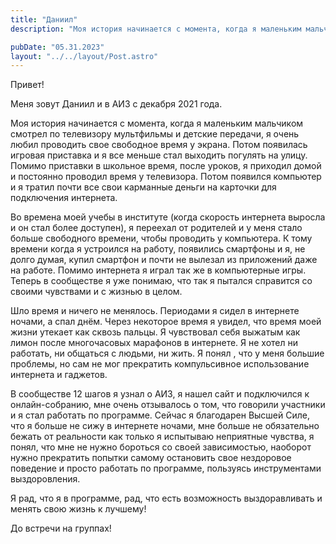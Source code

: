 ```yaml
---
title: "Даниил"
description: "Моя история начинается с момента, когда я маленьким мальчиком смотрел по телевизору мультфильмы и детские передачи, я очень любил проводить свое свободное время у экрана."

pubDate: "05.31.2023"
layout: "../../layout/Post.astro"
---
```


Привет! 

Меня зовут Даниил и в АИЗ с декабря 2021 года.

Моя история начинается с момента, когда я маленьким мальчиком смотрел по телевизору мультфильмы и детские передачи, я очень любил проводить свое свободное время у экрана. Потом появилась игровая приставка и я все меньше стал выходить погулять на улицу. Помимо приставки в школьное время, после уроков, я приходил домой и постоянно проводил время у телевизора. Потом появился компьютер и я тратил почти все свои карманные деньги на карточки для подключения интернета. 

Во времена моей учебы в институте (когда скорость интернета выросла и он стал более доступен), я переехал от родителей и у меня стало больше свободного времени, чтобы проводить у компьютера. К тому времени когда я устроился на работу, появились смартфоны и я, не долго думая, купил смартфон и почти не вылезал из приложений даже на работе. Помимо интернета я играл так же в компьютерные игры. Теперь в сообществе я уже понимаю, что так я пытался справится со своими чувствами и с жизнью в целом. 

Шло время и ничего не менялось. Периодами я сидел в интернете ночами, а спал днём. Через некоторое время я увидел, что время моей жизни утекает как сквозь пальцы. Я чувствовал себя выжатым как лимон после многочасовых марафонов в интернете. Я не хотел ни работать, ни общаться с людьми, ни жить. Я понял , что у меня большие проблемы, но сам не мог прекратить компульсивное использование интернета и гаджетов. 

В сообществе 12 шагов я узнал о АИЗ, я нашел сайт и подключился к онлайн-собранию, мне очень отзывалось о том, что говорили участники и я стал работать по программе. Сейчас я благодарен Высшей Силе, что я больше не сижу в интернете ночами, мне больше не обязательно бежать от реальности как только я испытываю неприятные чувства, я понял, что мне не нужно бороться со своей зависимостью, наоборот нужно прекратить попытки самому остановить свое нездоровое поведение и просто работать по программе, пользуясь инструментами выздоровления.

Я рад, что я в программе, рад, что есть возможность выздоравливать и менять свою жизнь к лучшему! 

До встречи на группах!